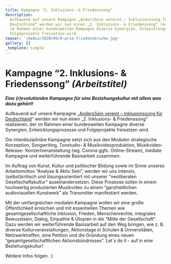 ```yaml
---
title: Kampagne "2. Inklusions- & Friedenssong"
description:
  Aufbauend auf unsere Kampagne „AndersSein vereint – Inklusionssong für
  Deutschland“ werden wir nun einen „2. Inklusions- & Friedenssong“ realisieren, der
  im Rahmen einer bundesweiten Kampagne diverse Synergien, Entwicklungsprozesse und
  Folgeprojekte freisetzen wird.
teaser: '/media/2020/09/0-prio-friedensbrucke.jpg'
gallery: []
_template: simple
---
```


# **Kampagne “2. Inklusions- & Friedenssong” _(Arbeitstitel)_**

**_Eine (r)evolutionäre Kampagne für eine Beziehungskultur mit allem was dazu gehört!_**

Aufbauend auf unsere Kampagne „[AndersSein vereint – Inklusionssong für Deutschland](/anderssein-vereint-2/inklusionssong-fuer-deutschland.html)“ werden wir nun einen „2. Inklusions- & Friedenssong“ realisieren, der im Rahmen einer bundesweiten Kampagne diverse Synergien, Entwicklungsprozesse und Folgeprojekte freisetzen wird.

Die interdisziplinäre Kampagne setzt sich aus den Modulen strategische Konzeption, Songwriting, Tonstudio- & Musikvideoproduktion, Musikvideo-Release- Konzertveranstaltung (wg. Corona ggfs. Online-Stream), mediale Kampagne und weiterführende Basisarbeit zusammen.

Im Auftrag von Kunst, Kultur und politischer Bildung sowie im Sinne unseres Arbeitsmottos “Analyse & Aktiv Sein”, werden wir uns intensiv, (selbst)kritisch und lösungsorientiert mit unserer “neoliberalen Gesellschaftskultur” auseinandersetzen. Diese Prozesse sollen in einem hochwertig produzierten Musikvideo zu einem “ganzheitlichen audiovisuellen Kunstwerk” als Transmitter manifestiert werden.

Mit der umfangreichen medialen Kampagne wollen wir eine große Öffentlichkeit erreichen und mit essentiellen Themen wie gesamtgesellschaftliche Inklusion, Frieden, Menschenrechte, integrales Bewusstsein, Dialog, Empathie & Utopien in die “Mitte der Gesellschaft”. Dazu werden wir weiterführende Basisarbeit auf den Weg bringen, wie z. B. diverse Kulturveranstaltungen, Aktionstage in Schulen & Universitäten, Netzwerktreffen, eine Petition und die Gründung eines neuen “gesamtgesellschaftlichen Aktionsbündnisses”. Let´s do it - auf in eine Beziehungskultur!

Weitere Infos folgen. :)
